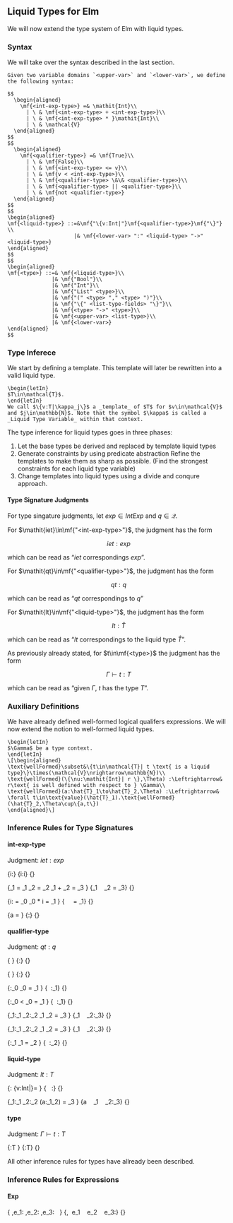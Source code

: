 \setcounter{section}{4}
\setcounter{subsection}{1}

## Liquid Types for Elm

We will now extend the type system of Elm with liquid types.

### Syntax

We will take over the syntax described in the last section.

```definition
Given two variable domains `<upper-var>` and `<lower-var>`, we define the following syntax:

$$
  \begin{aligned}
    \mf{<int-exp-type>} =& \mathit{Int}\\
      | \ & \mf{<int-exp-type> + <int-exp-type>}\\
      | \ & \mf{<int-exp-type> * }\mathit{Int}\\
      | \ & \mathcal{V}
  \end{aligned}
$$
$$
  \begin{aligned}
    \mf{<qualifier-type>} =& \mf{True}\\
      | \ & \mf{False}\\
      | \ & \mf{<int-exp-type> <= v}\\
      | \ & \mf{v < <int-exp-type>}\\
      | \ & \mf{<qualifier-type> \&\& <qualifier-type>}\\
      | \ & \mf{<qualifier-type> || <qualifier-type>}\\
      | \ & \mf{not <qualifier-type>}
  \end{aligned}
$$
$$
\begin{aligned}
\mf{<liquid-type>} ::=&\mf{"\{v:Int|"}\mf{<qualifier-type>}\mf{"\}"} \\
                     |& \mf{<lower-var> ":" <liquid-type> "->" <liquid-type>}
\end{aligned}
$$
$$
\begin{aligned}
\mf{<type>} ::=& \mf{<liquid-type>}\\
              |& \mf{"Bool"}\\
              |& \mf{"Int"}\\
              |& \mf{"List" <type>}\\
              |& \mf{"(" <type> "," <type> ")"}\\
              |& \mf{"\{" <list-type-fields> "\}"}\\
              |& \mf{<type> "->" <type>}\\
              |& \mf{<upper-var> <list-type>}\\
              |& \mf{<lower-var>}
\end{aligned}
$$
```

### Type Inferece

We start by defining a template. This template will later be rewritten into a valid liquid type.

```definition
\begin{letIn}
$T\in\mathcal{T}$.
\end{letIn}
We call $\{v:T|\kappa_j\}$ a _template_ of $T$ for $v\in\mathcal{V}$ and $j\in\mathbb{N}$. Note that the symbol $\kappa$ is called a _Liquid Type Variable_ within that context.
```

The type inference for liquid types goes in three phases:

1. Let the base types be derived and replaced by template liquid types
2. Generate constraints by using predicate abstraction
Refine the templates to make them as sharp as possible. (Find the strongest constraints for each liquid type variable)
3. Change templates into liquid types using a divide and conqure approach.

#### Type Signature Judgments

For type singature judgments, let $\mathit{exp}\in\mathit{IntExp}$ and $q\in\mathcal{Q}$.

For $\mathit{iet}\in\mf{"<int-exp-type>"}$, the judgment has the form

$$
\mathit{iet}:\mathit{exp}
$$

which can be read as "$\mathit{iet}$ correspondings $\mathit{exp}$".

For $\mathit{qt}\in\mf{"<qualifier-type>"}$, the judgment has the form

$$
\mathit{qt}:q
$$

which can be read as "$\mathit{qt}$ correspondings to $q$"

For $\mathit{lt}\in\mf{"<liquid-type>"}$, the judgment has the form

$$
\mathit{lt}:\hat{T}
$$

which can be read as "$\mathit{lt}$ correspondings to the liquid type $\hat{T}$".

As previously already stated, for $t\in\mf{<type>}$ the judgment has the form

$$
\Gamma\vdash t:T
$$

which can be read as "given $\Gamma$, $t$ has the type $T$".

### Auxiliary Definitions

We have already defined well-formed logical qualifers expressions. We will now extend the notion to well-formed liquid types.

```definition
\begin{letIn}
$\Gamma$ be a type context.
\end{letIn}
\[\begin{aligned}
\text{wellFormed}\subset&\{t\in\mathcal{T}| t \text{ is a liquid type}\}\times(\mathcal{V}\nrightarrow\mathbb{N})\\
\text{wellFormed}(\{\nu:\mathit{Int}| r \},\Theta) :\Leftrightarrow& r\text{ is well defined with respect to } \Gamma\\
\text{wellFormed}(a:\hat{T}_1\to\hat{T}_2,\Theta) :\Leftrightarrow& \forall t\in\text{value}(\hat{T}_1).\text{wellFormed}(\hat{T}_2,\Theta\cup\{a,t\})
\end{aligned}\]
```

### Inference Rules for Type Signatures

#### int-exp-type

Judgment: $\mathit{iet}:\mathit{exp}$

\logicRule
{i:\mathit{Int}}
{i:i}
{}

\logicRule
{\mathit{iet}_1 = \mathit{exp}_1\quad
\mathit{iet}_2 = \mathit{exp}_2\quad
\mathit{exp}_1 + \mathit{exp}_2 = \mathit{exp}_3
}
{\mathit{iet}_1 \ \mf{+} \ \mathit{iet}_2 = \mathit{exp}_3}
{}

\logicRule
{i:\mathit{Int}\quad
\mathit{iet} = \mathit{exp}_0\quad
\mathit{exp}_0 * i = \mathit{exp}_1
}
{\mathit{iet} \ \mf{*} \ \mathit{i} = \mathit{exp}_1}
{}

\logicRule
{a = \mathit{exp}
}
{\mathit{a}:\mathit{exp}}
{}

#### qualifier-type

Judgment: $\mathit{qt}:q$

\logicRule
{
}
{\mf{True}:\mathit{True}}
{}

\logicRule
{
}
{\mf{False}:\mathit{False}}
{}

\logicRule
{\mathit{iet}:\mathit{exp}_0\quad
\mathit{exp}_0 \leq \nu = \mathit{exp}_1
}
{\mathit{iet} \ \mf{<= v}:\mathit{exp}_1}
{}

\logicRule
{\mathit{iet}:\mathit{exp}_0\quad
\nu < \mathit{exp}_0 = \mathit{exp}_1
}
{\mf{v <} \ \mathit{iet}:\mathit{exp}_1}
{}

\logicRule
{\mathit{iet}_1:\mathit{exp}_1\quad
\mathit{iet}_2:\mathit{exp}_2\quad
\mathit{exp}_1 \land \mathit{exp}_2 = \mathit{exp}_3
}
{\mathit{iet}_1 \ \mf{\&\&} \ \mathit{iet}_2:\mathit{exp}_3}
{}


\logicRule
{\mathit{iet}_1:\mathit{exp}_1\quad
\mathit{iet}_2:\mathit{exp}_2\quad
\mathit{exp}_1 \lor \mathit{exp}_2 = \mathit{exp}_3
}
{\mathit{iet}_1 \ \mf{||} \ \mathit{iet}_2:\mathit{exp}_3}
{}

\logicRule
{\mathit{iet}:\mathit{exp}_1\quad
\neg\mathit{exp}_1 = \mathit{exp}_2
}
{\mf{not} \ \mathit{iet}:\mathit{exp}_2}
{}

#### liquid-type

Judgment: $\mathit{lt}:T$

\logicRule
{\mathit{iet}:\mathit{exp}\quad
\{v:Int|\mathit{exp}\}=\mathit{T}
}
{\mf{"\{v:Int|"}\ \mathit{iet} \ \mf{"\}"}:\mathit{T}}
{}

\logicRule
{\mathit{iet}_1:\mathit{T}_1\quad
\mathit{iet}_2:\mathit{T}_2\quad
(a:\mathit{T}_1\rightarrow\mathit{T}_2) = \mathit{T}_3
}
{a \ \mf{":"} \ \mathit{iet}_1 \ \mf{"->"} \ \mathit{iet}_2:\mathit{T}_3}
{}

#### type

Judgment: $\Gamma\vdash t:T$

\logicRule
{\mathit{lt}:T
}
{\Gamma\vdash \mathit{lt}:T}
{}

All other inference rules for types have allready been described.

### Inference Rules for Expressions

#### Exp

\logicRule
{
\Gamma,\Delta\vdash e_1:\textit{Bool}\quad
\Gamma,\Delta\vdash e_2: \hat{T}\quad
\Gamma,\Delta\vdash e_3: \hat{T}\quad
\hat{T} \ \text{is well-formed with respect to } \Delta
}
{\Gamma,\Delta\vdash\mf{"if"} \ e_1  \ \mf{"then"} \ e_2 \ \mf{"else"} \ e_3:\hat{T}}
{}